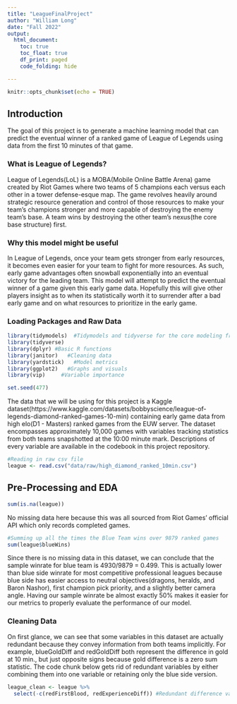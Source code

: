 ```yaml
---
title: "LeagueFinalProject"
author: "William Long"
date: "Fall 2022"
output:
  html_document:
    toc: true
    toc_float: true
    df_print: paged
    code_folding: hide

---
```


```r
knitr::opts_chunk$set(echo = TRUE)
```

## Introduction

The goal of this project is to generate a machine learning model that can predict the eventual winner of a ranked game of League of Legends using data from the first 10 minutes of that game.

### What is League of Legends?

League of Legends(LoL) is a MOBA(Mobile Online Battle Arena) game created by Riot Games where two teams of 5 champions each versus each other in a tower defense-esque map. The game
revolves heavily around strategic resource generation and control of those resources to make your team’s champions stronger and more capable of destroying the enemy team’s base. A team wins by destroying the other team's nexus(the core base structure) first. 

### Why this model might be useful

In League of Legends, once your team gets stronger from early resources, it becomes even easier for your team to fight for more resources. As such, early game advantages often snowball exponentially into an eventual victory for the leading team. This model will attempt to predict the eventual winner of a game given this early game data. Hopefully this will give other players insight as to when its statistically worth it to surrender after a bad early game and on what resources to prioritize in the early game.



### Loading Packages and Raw Data
```r
library(tidymodels)  #Tidymodels and tidyverse for the core modeling framework
library(tidyverse)
library(dplyr) #Basic R functions
library(janitor)   #Cleaning data
library(yardstick)   #Model metrics
library(ggplot2)   #Graphs and visuals
library(vip)     #Variable importance

set.seed(477)

```

The data that we will be using for this project is a Kaggle dataset(https://www.kaggle.com/datasets/bobbyscience/league-of-legends-diamond-ranked-games-10-min) containing early game data from high elo(D1 - Masters) ranked games from the EUW server. The dataset encompasses approximately 10,000 games with variables tracking statistics from both teams snapshotted at the 10:00 minute mark. Descriptions of every variable are available in the codebook in this project repository. 


```r
#Reading in raw csv file
league <- read.csv("data/raw/high_diamond_ranked_10min.csv")

```



## Pre-Processing and EDA

```r
sum(is.na(league))

```

No missing data here because this was all sourced from Riot Games' official API which only records completed games. 

```r
#Summing up all the times the Blue Team wins over 9879 ranked games
sum(league$blueWins)
```

Since there is no missing data in this dataset, we can conclude that the sample winrate for blue team is 4930/9879 = 0.499. This is actually lower than blue side winrate for most competitive professional leagues because blue side has easier access to neutral objectives(dragons, heralds, and Baron Nashor), first champion pick priority, and a slightly better camera angle. Having our sample winrate be almost exactly 50% makes it easier for our metrics to properly evaluate the performance of our model.   

### Cleaning Data

On first glance, we can see that some variables in this dataset are actually redundant because they convey information from both teams implicitly. For example, blueGoldDiff and redGoldDiff both represent the difference in gold at 10 min., but just opposite signs because gold difference is a zero sum statistic. The code chunk below gets rid of redundant variables by either combining them into one variable or retaining only the blue side version.


```r

league_clean <- league %>%
  select(-c(redFirstBlood, redExperienceDiff)) #Redundant difference variables
```

